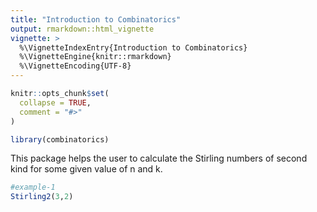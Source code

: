 ---
title: "Introduction to Combinatorics"
output: rmarkdown::html_vignette
vignette: >
  %\VignetteIndexEntry{Introduction to Combinatorics}
  %\VignetteEngine{knitr::rmarkdown}
  %\VignetteEncoding{UTF-8}
---

```{r, include = FALSE}
knitr::opts_chunk$set(
  collapse = TRUE,
  comment = "#>"
)
```

```{r setup}
library(combinatorics)
```

This package helps the user to calculate the Stirling numbers of second kind for some given value of n and k.

```{r}
#example-1
Stirling2(3,2)
```
